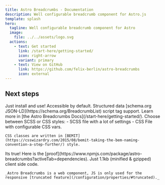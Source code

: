 ```yaml
---
title: Astro Breadcrumbs - Documentation
description: Well configurable breadcrumb component for Astro.js
template: splash
hero:
  tagline: Well configurable breadcrumb component for Astro
  image:
    file: ../../assets/logo.svg
  actions:
    - text: Get started
      link: /start-here/getting-started/
      icon: right-arrow
      variant: primary
    - text: View on GitHub
      link: https://github.com/felix-berlin/astro-breadcrumbs
      icon: external
---
```



## Next steps

<CardGrid stagger>
  <Card title="Zero Config Mode" icon="rocket">
    Just install and use!
  </Card>
  <Card title="A11y support" icon="information">
    Accessible by default.
  </Card>
  <Card title="Structured data support" icon="seti:json" >
    Structured data [schema.org JSON-LD](https://schema.org/BreadcrumbList)
    script tag support.
  </Card>
  <Card title="Fully customizable" icon="setting">
    Learn more in [the Astro Breadcrumbs Docs](/start-here/getting-started/).
  </Card>
  <Card title="Completely optional styles" icon="seti:sass">
    Choose between SCSS or CSS styles:
		- SCSS file with a lot of settings
    - CSS File with configurable CSS vars.

    CSS classes are written in [BEMIT](https://csswizardry.com/2015/08/bemit-taking-the-bem-naming-convention-a-step-further/) style.

  </Card>
  <Card title="Zero dependencies" icon="star">
		Its true! Here is the [proof](https://www.npmjs.com/package/astro-breadcrumbs?activeTab=dependencies).
	</Card>
  <Card title="Small size" icon="seti:zip">
    Just 1.1kb (minified & gzipped) client side code.

    _Astro Breadcrumbs is a web component, JS is only used for the responsive [truncated feature](/configuration/properties/#truncated)._

  </Card>

</CardGrid>
